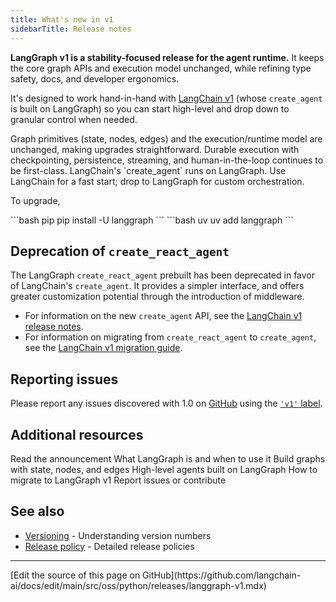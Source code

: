```yaml
---
title: What's new in v1
sidebarTitle: Release notes
---
```



<AlphaCalloutPy />

**LangGraph v1 is a stability-focused release for the agent runtime.** It keeps the core graph APIs and execution model unchanged, while refining type safety, docs, and developer ergonomics.

It's designed to work hand-in-hand with [LangChain v1](/oss/python/releases/langchain-v1) (whose `create_agent` is built on LangGraph) so you can start high-level and drop down to granular control when needed.

<CardGroup cols={1}>
    <Card title="Stable core APIs" icon="diagram-project">
        Graph primitives (state, nodes, edges) and the execution/runtime model are unchanged, making upgrades straightforward.
    </Card>
    <Card title="Reliability, by default" icon="database">
        Durable execution with checkpointing, persistence, streaming, and human-in-the-loop continues to be first-class.
    </Card>
    <Card title="Seamless with LangChain v1" icon="link">
        LangChain's `create_agent` runs on LangGraph. Use LangChain for a fast start; drop to LangGraph for custom orchestration.
    </Card>
</CardGroup>

To upgrade,

<CodeGroup>
```bash pip
pip install -U langgraph
```
```bash uv
uv add langgraph
```
</CodeGroup>

## Deprecation of `create_react_agent`

The LangGraph `create_react_agent` prebuilt has been deprecated in favor of LangChain's `create_agent`. It provides a simpler interface, and offers greater customization potential through the introduction of middleware.

* For information on the new `create_agent` API, see the [LangChain v1 release notes](/oss/python/releases/langchain-v1#create-agent).
* For information on migrating from `create_react_agent` to `create_agent`, see the [LangChain v1 migration guide](/oss/python/migrate/langchain-v1#create-agent).

## Reporting issues

Please report any issues discovered with 1.0 on [GitHub](https://github.com/langchain-ai/langgraph/issues) using the [`'v1'` label](https://github.com/langchain-ai/langgraph/issues?q=state%3Aopen%20label%3Av1).

## Additional resources

<CardGroup cols={3}>
    <Card title="LangGraph 1.0" icon="rocket" href="https://blog.langchain.com/langchain-langchain-1-0-alpha-releases/">
        Read the announcement
    </Card>
    <Card title="Overview" icon="book" href="/oss/python/langgraph/overview" arrow>
        What LangGraph is and when to use it
    </Card>
    <Card title="Graph API" icon="diagram-project" href="/oss/python/langgraph/graph-api" arrow>
        Build graphs with state, nodes, and edges
    </Card>
    <Card title="LangChain Agents" icon="robot" href="/oss/python/langchain/agents" arrow>
        High-level agents built on LangGraph
    </Card>
    <Card title="Migration guide" icon="arrow-right-arrow-left" href="/oss/python/migrate/langgraph-v1" arrow>
        How to migrate to LangGraph v1
    </Card>
    <Card title="GitHub" icon="github" href="https://github.com/langchain-ai/langgraph">
        Report issues or contribute
    </Card>
</CardGroup>

## See also

- [Versioning](/oss/python/versioning) - Understanding version numbers
- [Release policy](/oss/python/release-policy) - Detailed release policies

---

<Callout icon="pen-to-square" iconType="regular">
  [Edit the source of this page on GitHub](https://github.com/langchain-ai/docs/edit/main/src/oss/python/releases/langgraph-v1.mdx)
</Callout>
